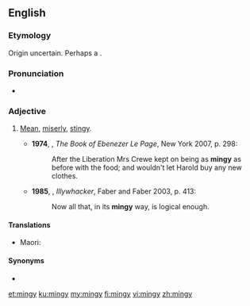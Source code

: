 ==English==

===Etymology===
Origin uncertain. Perhaps a {{blend|mean|stingy|lang=en|nocap=1}}.

===Pronunciation===
* {{a|UK}} {{IPA|/ˈmɪndʒi/|lang=en}}

===Adjective===
{{en-adj|er}}

# {{lb|en|colloquial}} [[mean|Mean]], [[miserly]], [[stingy]].
#* '''1974''', {{w|GB Edwards}}, ''The Book of Ebenezer Le Page'', New York 2007, p. 298:
#*: After the Liberation Mrs Crewe kept on being as '''mingy''' as before with the food; and wouldn't let Harold buy any new clothes.
#* '''1985''', {{w|Peter Carey}}, ''Illywhacker'', Faber and Faber 2003, p. 413:
#*: Now all that, in its '''mingy''' way, is logical enough.


====Translations====
{{trans-top|mean, miserly}}
* Maori: {{t|mi|kaihākere}}
{{trans-mid}}
{{trans-bottom}}

====Synonyms====
* {{l|en|niggardly}}

[[et:mingy]]
[[ku:mingy]]
[[my:mingy]]
[[fi:mingy]]
[[vi:mingy]]
[[zh:mingy]]